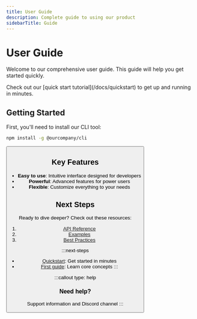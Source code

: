 ```yaml
---
title: User Guide
description: Complete guide to using our product
sidebarTitle: Guide
---
```



# User Guide

Welcome to our comprehensive user guide. This guide will help you get started quickly.

<Alert type="info" title="New to our product?">
  Check out our [quick start tutorial](/docs/quickstart) to get up and running in minutes.
</Alert>

## Getting Started

First, you'll need to install our CLI tool:

```bash
npm install -g @ourcompany/cli
```

<Button label="Download Now" href="/download" />

## Key Features

- **Easy to use**: Intuitive interface designed for developers
- **Powerful**: Advanced features for power users
- **Flexible**: Customize everything to your needs

## Next Steps

Ready to dive deeper? Check out these resources:

1. [API Reference](/docs/api)
2. [Examples](/docs/examples)
3. [Best Practices](/docs/best-practices)

:::next-steps

- [Quickstart](/tools/tool-name/quickstart): Get started in minutes
- [First guide](/tools/tool-name/guides/first-guide): Learn core concepts
  :::

:::callout
type: help

### Need help?

Support information and Discord channel
:::
